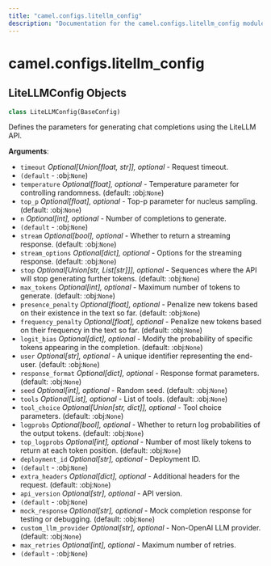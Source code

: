 ```yaml
---
title: "camel.configs.litellm_config"
description: "Documentation for the camel.configs.litellm_config module"
---
```


<a id="camel.configs.litellm_config"></a>

# camel.configs.litellm\_config

<a id="camel.configs.litellm_config.LiteLLMConfig"></a>

## LiteLLMConfig Objects

```python
class LiteLLMConfig(BaseConfig)
```

Defines the parameters for generating chat completions using the
LiteLLM API.

**Arguments**:

- `timeout` _Optional[Union[float, str]], optional_ - Request timeout.
- `(default` - :obj:`None`)
- `temperature` _Optional[float], optional_ - Temperature parameter for
  controlling randomness. (default: :obj:`None`)
- `top_p` _Optional[float], optional_ - Top-p parameter for nucleus
  sampling. (default: :obj:`None`)
- `n` _Optional[int], optional_ - Number of completions to generate.
- `(default` - :obj:`None`)
- `stream` _Optional[bool], optional_ - Whether to return a streaming
  response. (default: :obj:`None`)
- `stream_options` _Optional[dict], optional_ - Options for the streaming
  response. (default: :obj:`None`)
- `stop` _Optional[Union[str, List[str]]], optional_ - Sequences where the
  API will stop generating further tokens. (default: :obj:`None`)
- `max_tokens` _Optional[int], optional_ - Maximum number of tokens to
  generate. (default: :obj:`None`)
- `presence_penalty` _Optional[float], optional_ - Penalize new tokens
  based on their existence in the text so far. (default: :obj:`None`)
- `frequency_penalty` _Optional[float], optional_ - Penalize new tokens
  based on their frequency in the text so far. (default: :obj:`None`)
- `logit_bias` _Optional[dict], optional_ - Modify the probability of
  specific tokens appearing in the completion. (default: :obj:`None`)
- `user` _Optional[str], optional_ - A unique identifier representing the
  end-user. (default: :obj:`None`)
- `response_format` _Optional[dict], optional_ - Response format
  parameters. (default: :obj:`None`)
- `seed` _Optional[int], optional_ - Random seed. (default: :obj:`None`)
- `tools` _Optional[List], optional_ - List of tools. (default: :obj:`None`)
- `tool_choice` _Optional[Union[str, dict]], optional_ - Tool choice
  parameters. (default: :obj:`None`)
- `logprobs` _Optional[bool], optional_ - Whether to return log
  probabilities of the output tokens. (default: :obj:`None`)
- `top_logprobs` _Optional[int], optional_ - Number of most likely tokens
  to return at each token position. (default: :obj:`None`)
- `deployment_id` _Optional[str], optional_ - Deployment ID.
- `(default` - :obj:`None`)
- `extra_headers` _Optional[dict], optional_ - Additional headers for the
  request. (default: :obj:`None`)
- `api_version` _Optional[str], optional_ - API version.
- `(default` - :obj:`None`)
- `mock_response` _Optional[str], optional_ - Mock completion response for
  testing or debugging. (default: :obj:`None`)
- `custom_llm_provider` _Optional[str], optional_ - Non-OpenAI LLM
  provider. (default: :obj:`None`)
- `max_retries` _Optional[int], optional_ - Maximum number of retries.
- `(default` - :obj:`None`)

